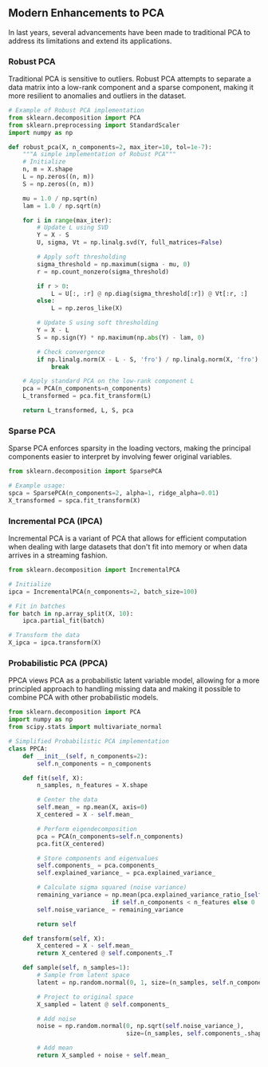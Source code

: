 ## Modern Enhancements to PCA

In last years, several advancements have been made to traditional PCA to address its limitations and extend its applications.

### Robust PCA

Traditional PCA is sensitive to outliers. Robust PCA attempts to separate a data matrix into a low-rank component and a sparse component, making it more resilient to anomalies and outliers in the dataset.

```python
# Example of Robust PCA implementation
from sklearn.decomposition import PCA
from sklearn.preprocessing import StandardScaler
import numpy as np

def robust_pca(X, n_components=2, max_iter=10, tol=1e-7):
    """A simple implementation of Robust PCA"""
    # Initialize
    n, m = X.shape
    L = np.zeros((n, m))
    S = np.zeros((n, m))

    mu = 1.0 / np.sqrt(n)
    lam = 1.0 / np.sqrt(n)

    for i in range(max_iter):
        # Update L using SVD
        Y = X - S
        U, sigma, Vt = np.linalg.svd(Y, full_matrices=False)

        # Apply soft thresholding
        sigma_threshold = np.maximum(sigma - mu, 0)
        r = np.count_nonzero(sigma_threshold)

        if r > 0:
            L = U[:, :r] @ np.diag(sigma_threshold[:r]) @ Vt[:r, :]
        else:
            L = np.zeros_like(X)

        # Update S using soft thresholding
        Y = X - L
        S = np.sign(Y) * np.maximum(np.abs(Y) - lam, 0)

        # Check convergence
        if np.linalg.norm(X - L - S, 'fro') / np.linalg.norm(X, 'fro') < tol:
            break

    # Apply standard PCA on the low-rank component L
    pca = PCA(n_components=n_components)
    L_transformed = pca.fit_transform(L)

    return L_transformed, L, S, pca
```

### Sparse PCA

Sparse PCA enforces sparsity in the loading vectors, making the principal components easier to interpret by involving fewer original variables.

```python
from sklearn.decomposition import SparsePCA

# Example usage:
spca = SparsePCA(n_components=2, alpha=1, ridge_alpha=0.01)
X_transformed = spca.fit_transform(X)
```

### Incremental PCA (IPCA)

Incremental PCA is a variant of PCA that allows for efficient computation when dealing with large datasets that don't fit into memory or when data arrives in a streaming fashion.

```python
from sklearn.decomposition import IncrementalPCA

# Initialize
ipca = IncrementalPCA(n_components=2, batch_size=100)

# Fit in batches
for batch in np.array_split(X, 10):
    ipca.partial_fit(batch)

# Transform the data
X_ipca = ipca.transform(X)
```

### Probabilistic PCA (PPCA)

PPCA views PCA as a probabilistic latent variable model, allowing for a more principled approach to handling missing data and making it possible to combine PCA with other probabilistic models.

```python
from sklearn.decomposition import PCA
import numpy as np
from scipy.stats import multivariate_normal

# Simplified Probabilistic PCA implementation
class PPCA:
    def __init__(self, n_components=2):
        self.n_components = n_components

    def fit(self, X):
        n_samples, n_features = X.shape

        # Center the data
        self.mean_ = np.mean(X, axis=0)
        X_centered = X - self.mean_

        # Perform eigendecomposition
        pca = PCA(n_components=self.n_components)
        pca.fit(X_centered)

        # Store components and eigenvalues
        self.components_ = pca.components_
        self.explained_variance_ = pca.explained_variance_

        # Calculate sigma squared (noise variance)
        remaining_variance = np.mean(pca.explained_variance_ratio_[self.n_components:]) \
                             if self.n_components < n_features else 0
        self.noise_variance_ = remaining_variance

        return self

    def transform(self, X):
        X_centered = X - self.mean_
        return X_centered @ self.components_.T

    def sample(self, n_samples=1):
        # Sample from latent space
        latent = np.random.normal(0, 1, size=(n_samples, self.n_components))

        # Project to original space
        X_sampled = latent @ self.components_

        # Add noise
        noise = np.random.normal(0, np.sqrt(self.noise_variance_),
                                 size=(n_samples, self.components_.shape[1]))

        # Add mean
        return X_sampled + noise + self.mean_
```